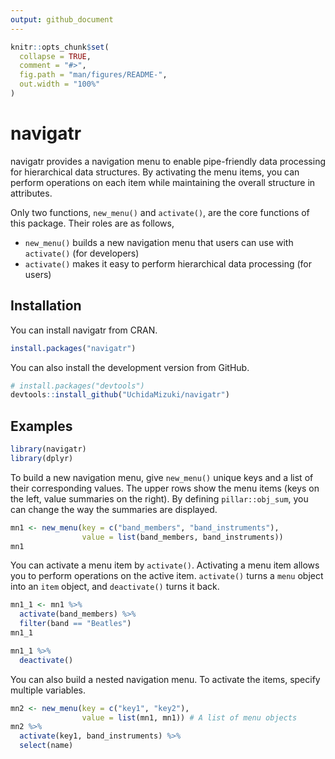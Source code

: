 ```yaml
---
output: github_document
---
```


<!-- README.md is generated from README.Rmd. Please edit that file -->

```r
knitr::opts_chunk$set(
  collapse = TRUE,
  comment = "#>",
  fig.path = "man/figures/README-",
  out.width = "100%"
)
```

# navigatr

<!-- badges: start -->
<!-- badges: end -->

navigatr provides a navigation menu to enable pipe-friendly data processing for hierarchical data structures.
By activating the menu items, you can perform operations on each item while maintaining the overall structure in attributes.

Only two functions, `new_menu()` and `activate()`, are the core functions of this package.
Their roles are as follows,

- `new_menu()` builds a new navigation menu that users can use with `activate()` (for developers)
- `activate()` makes it easy to perform hierarchical data processing (for users)

## Installation

You can install navigatr from CRAN.

``` r
install.packages("navigatr")
```

You can also install the development version from GitHub.

``` r
# install.packages("devtools")
devtools::install_github("UchidaMizuki/navigatr")
```

## Examples

```r
library(navigatr)
library(dplyr)
```

To build a new navigation menu, give `new_menu()` unique keys and a list of their corresponding values.
The upper rows show the menu items (keys on the left, value summaries on the right).
By defining `pillar::obj_sum`, you can change the way the summaries are displayed.

```r
mn1 <- new_menu(key = c("band_members", "band_instruments"),
                value = list(band_members, band_instruments))
mn1
```

You can activate a menu item by `activate()`.
Activating a menu item allows you to perform operations on the active item.
`activate()` turns a `menu` object into an `item` object, and `deactivate()` turns it back.

```r
mn1_1 <- mn1 %>%
  activate(band_members) %>%
  filter(band == "Beatles")
mn1_1
```

```r
mn1_1 %>% 
  deactivate()
```

You can also build a nested navigation menu.
To activate the items, specify multiple variables.

```r
mn2 <- new_menu(key = c("key1", "key2"),
                value = list(mn1, mn1)) # A list of menu objects
mn2 %>% 
  activate(key1, band_instruments) %>% 
  select(name)
```

